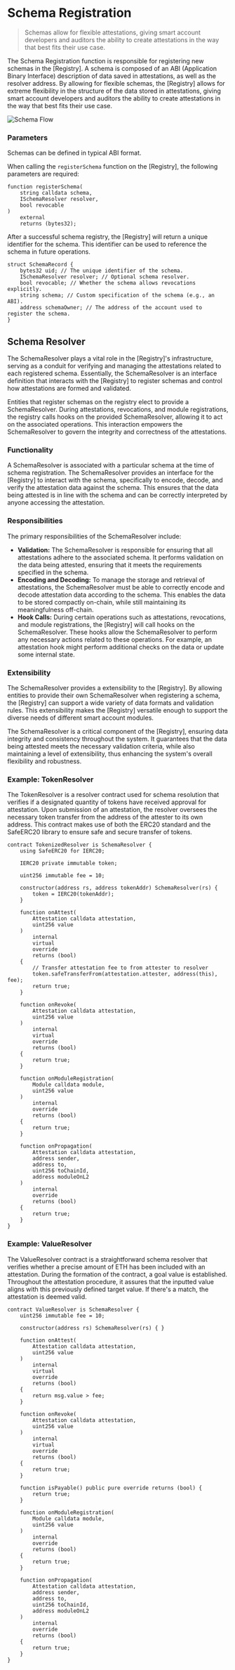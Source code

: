 
# Schema Registration

> Schemas allow for flexible attestations, giving smart account developers and auditors the ability to create attestations in the way that best fits their use case.

The Schema Registration function is responsible for registering new schemas in the [Registry]. A schema is composed of an ABI (Application Binary Interface) description of data saved in attestations, as well as the resolver address. By allowing for flexible schemas, the [Registry] allows for extreme flexibility in the structure of the data stored in attestations, giving smart account developers and auditors the ability to create attestations in the way that best fits their use case.

<Fence className="bg-gray-100">![Schema Flow](/images/docs/introduction/schema-flow.svg)</Fence>

### Parameters

<Note title="caution" type="info">
	Schemas can be defined in typical ABI format.
</Note>

When calling the `registerSchema` function on the [Registry], the following parameters are required:

```solidity
function registerSchema(
    string calldata schema,
    ISchemaResolver resolver,
    bool revocable
)
    external
    returns (bytes32);
```

After a successful schema registry, the [Registry] will return a unique identifier for the schema. This identifier can be used to reference the schema in future operations.

```solidity
struct SchemaRecord {
    bytes32 uid; // The unique identifier of the schema.
    ISchemaResolver resolver; // Optional schema resolver.
    bool revocable; // Whether the schema allows revocations explicitly.
    string schema; // Custom specification of the schema (e.g., an ABI).
    address schemaOwner; // The address of the account used to register the schema.
}
```

## Schema Resolver

The SchemaResolver plays a vital role in the [Registry]'s infrastructure, serving as a conduit for verifying and managing the attestations related to each registered schema. Essentially, the SchemaResolver is an interface definition that interacts with the [Registry] to register schemas and control how attestations are formed and validated.

Entities that register schemas on the registry elect to provide a SchemaResolver. During attestations, revocations, and module registrations, the registry calls hooks on the provided SchemaResolver, allowing it to act on the associated operations. This interaction empowers the SchemaResolver to govern the integrity and correctness of the attestations.

### Functionality

A SchemaResolver is associated with a particular schema at the time of schema registration. The SchemaResolver provides an interface for the [Registry] to interact with the schema, specifically to encode, decode, and verify the attestation data against the schema. This ensures that the data being attested is in line with the schema and can be correctly interpreted by anyone accessing the attestation.

### Responsibilities

The primary responsibilities of the SchemaResolver include:

-   **Validation:** The SchemaResolver is responsible for ensuring that all attestations adhere to the associated schema. It performs validation on the data being attested, ensuring that it meets the requirements specified in the schema.
-   **Encoding and Decoding:** To manage the storage and retrieval of attestations, the SchemaResolver must be able to correctly encode and decode attestation data according to the schema. This enables the data to be stored compactly on-chain, while still maintaining its meaningfulness off-chain.
-   **Hook Calls:** During certain operations such as attestations, revocations, and module registrations, the [Registry] will call hooks on the SchemaResolver. These hooks allow the SchemaResolver to perform any necessary actions related to these operations. For example, an attestation hook might perform additional checks on the data or update some internal state.

### Extensibility

The SchemaResolver provides a extensibility to the [Registry]. By allowing entities to provide their own SchemaResolver when registering a schema, the [Registry] can support a wide variety of data formats and validation rules. This extensibility makes the [Registry] versatile enough to support the diverse needs of different smart account modules.

<Note title="caution" type="info">
	The SchemaResolver is a critical component of the [Registry], ensuring data integrity and consistency throughout the
	system. It guarantees that the data being attested meets the necessary validation criteria, while also maintaining a
	level of extensibility, thus enhancing the system's overall flexibility and robustness.
</Note>

### Example: TokenResolver

The TokenResolver is a resolver contract used for schema resolution that verifies if a designated quantity of tokens have received approval for attestation. Upon submission of an attestation, the resolver oversees the necessary token transfer from the address of the attester to its own address. This contract makes use of both the ERC20 standard and the SafeERC20 library to ensure safe and secure transfer of tokens.

```solidity
contract TokenizedResolver is SchemaResolver {
    using SafeERC20 for IERC20;

    IERC20 private immutable token;

    uint256 immutable fee = 10;

    constructor(address rs, address tokenAddr) SchemaResolver(rs) {
        token = IERC20(tokenAddr);
    }

    function onAttest(
        Attestation calldata attestation,
        uint256 value
    )
        internal
        virtual
        override
        returns (bool)
    {
        // Transfer attestation fee to from attester to resolver
        token.safeTransferFrom(attestation.attester, address(this), fee);
        return true;
    }

    function onRevoke(
        Attestation calldata attestation,
        uint256 value
    )
        internal
        virtual
        override
        returns (bool)
    {
        return true;
    }

    function onModuleRegistration(
        Module calldata module,
        uint256 value
    )
        internal
        override
        returns (bool)
    {
        return true;
    }

    function onPropagation(
        Attestation calldata attestation,
        address sender,
        address to,
        uint256 toChainId,
        address moduleOnL2
    )
        internal
        override
        returns (bool)
    {
        return true;
    }
}
```

### Example: ValueResolver

The ValueResolver contract is a straightforward schema resolver that verifies whether a precise amount of ETH has been included with an attestation. During the formation of the contract, a goal value is established. Throughout the attestation procedure, it assures that the inputted value aligns with this previously defined target value. If there's a match, the attestation is deemed valid.

```solidity
contract ValueResolver is SchemaResolver {
    uint256 immutable fee = 10;

    constructor(address rs) SchemaResolver(rs) { }

    function onAttest(
        Attestation calldata attestation,
        uint256 value
    )
        internal
        virtual
        override
        returns (bool)
    {
        return msg.value > fee;
    }

    function onRevoke(
        Attestation calldata attestation,
        uint256 value
    )
        internal
        virtual
        override
        returns (bool)
    {
        return true;
    }

    function isPayable() public pure override returns (bool) {
        return true;
    }

    function onModuleRegistration(
        Module calldata module,
        uint256 value
    )
        internal
        override
        returns (bool)
    {
        return true;
    }

    function onPropagation(
        Attestation calldata attestation,
        address sender,
        address to,
        uint256 toChainId,
        address moduleOnL2
    )
        internal
        override
        returns (bool)
    {
        return true;
    }
}
```
